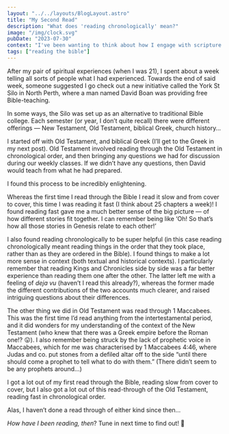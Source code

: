 ```yaml
---
layout: "../../layouts/BlogLayout.astro"
title: "My Second Read"
description: "What does 'reading chronologically' mean?"
image: "/img/clock.svg"
pubDate: "2023-07-30"
context: "I've been wanting to think about how I engage with scripture. As part of the process I'm looking back at how I've engaged with it in the past."
tags: ["reading the bible"]
---
```


After my pair of spiritual experiences (when I was 21), I spent about a week telling all sorts of people what I had experienced. Towards the end of said week, someone suggested I go check out a new initiative called the York St Silo in North Perth, where a man named David Boan was providing free Bible-teaching.

In some ways, the Silo was set up as an alternative to traditional Bible college. Each semester (or year, I don’t quite recall) there were different offerings — New Testament, Old Testament, biblical Greek, church history…

I started off with Old Testament, and biblical Greek (I’ll get to the Greek in my next post). Old Testament involved reading through the Old Testament in chronological order, and then bringing any questions we had for discussion during our weekly classes. If we didn’t have any questions, then David would teach from what he had prepared.

I found this process to be incredibly enlightening.

Whereas the first time I read through the Bible I read it slow and from cover to cover, this time I was reading it fast (I think about 25 chapters a week)! I found reading fast gave me a much better sense of the big picture — of how different stories fit together. I can remember being like ‘Oh! So that’s how all those stories in Genesis relate to each other!’

I also found reading chronologically to be super helpful (in this case reading chronologically meant reading things in the order that they took place, rather than as they are ordered in the Bible). I found things to make a lot more sense in context (both textual and historical contexts). I particularly remember that reading Kings and Chronicles side by side was a far better experience than reading them one after the other. The latter left me with a feeling of _deja vu_ (haven’t I read this already?), whereas the former made the different contributions of the two accounts much clearer, and raised intriguing questions about their differences.

The other thing we did in Old Testament was read through 1 Maccabees. This was the first time I’d read anything from the intertestamental period, and it did wonders for my understanding of the context of the New Testament (who knew that there was a Greek empire before the Roman one!? 😛). I also remember being struck by the lack of prophetic voice in Maccabees, which for me was characterised by 1 Maccabees 4:46, where Judas and co. put stones from a defiled altar off to the side “until there should come a prophet to tell what to do with them.” (There didn’t seem to be any prophets around…)

I got a lot out of my first read through the Bible, reading slow from cover to cover, but I also got a lot out of this read-through of the Old Testament, reading fast in chronological order.

Alas, I haven’t done a read through of either kind since then…

_How have I been reading, then_? Tune in next time to find out! 🙂
